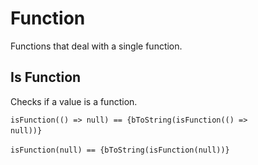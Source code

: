

<Meta title="Utils/Functions/Function" />

# Function

Functions that deal with a single function.

## Is Function

Checks if a value is a function.

<code>isFunction(() => null) == {bToString(isFunction(() => null))}</code>&nbsp;

<code>isFunction(null) == {bToString(isFunction(null))}</code>&nbsp;

